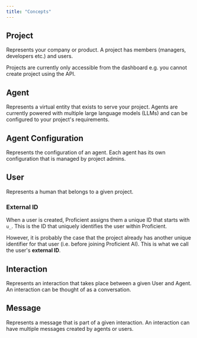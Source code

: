 ```yaml
---
title: "Concepts"
---
```


## Project

Represents your company or product. A project has members (managers, developers etc.) and users.

<Note>
  Projects are currently only accessible from the dashboard e.g. you cannot
  create project using the API.
</Note>

## Agent

Represents a virtual entity that exists to serve your project. Agents are currently powered with multiple
large language models (LLMs) and can be configured to your project's requirements.

## Agent Configuration

Represents the configuration of an agent. Each agent has its own configuration that is managed by project admins.

## User

Represents a human that belongs to a given project.

### External ID

When a user is created, Proficient assigns them a unique ID that starts with `u_`. This is the ID that uniquely
identifies the user within Proficient.

However, it is probably the case that the project already has another unique identifier for that user (i.e.
before joining Proficient AI). This is what we call the user's **external ID**.

## Interaction

Represents an interaction that takes place between a given User and Agent. An interaction can be thought of as
a conversation.

## Message

Represents a message that is part of a given interaction. An interaction can have multiple messages created
by agents or users.
